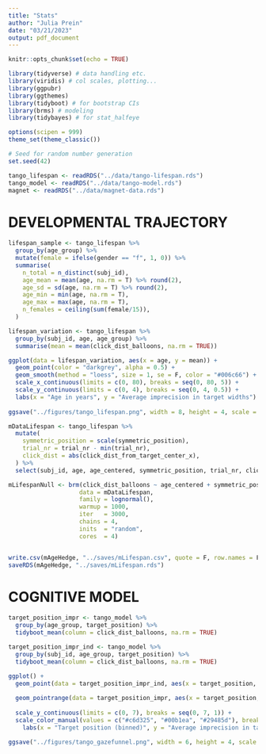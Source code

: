 ```yaml
---
title: "Stats"
author: "Julia Prein"
date: "03/21/2023"
output: pdf_document
---
```


```r
knitr::opts_chunk$set(echo = TRUE)
```

```r
library(tidyverse) # data handling etc.
library(viridis) # col scales, plotting...
library(ggpubr)
library(ggthemes)
library(tidyboot) # for bootstrap CIs
library(brms) # modeling
library(tidybayes) # for stat_halfeye

options(scipen = 999)
theme_set(theme_classic())

# Seed for random number generation
set.seed(42)
```

```r
tango_lifespan <- readRDS("../data/tango-lifespan.rds")
tango_model <- readRDS("../data/tango-model.rds")
magnet <- readRDS("../data/magnet-data.rds")
```

# DEVELOPMENTAL TRAJECTORY
```r
lifespan_sample <- tango_lifespan %>% 
  group_by(age_group) %>%
  mutate(female = ifelse(gender == "f", 1, 0)) %>% 
  summarise(
    n_total = n_distinct(subj_id), 
    age_mean = mean(age, na.rm = T) %>% round(2),
    age_sd = sd(age, na.rm = T) %>% round(2),
    age_min = min(age, na.rm = T),
    age_max = max(age, na.rm = T),
    n_females = ceiling(sum(female/15)),
  )
```

```r
lifespan_variation <- tango_lifespan %>% 
  group_by(subj_id, age, age_group) %>%
  summarise(mean = mean(click_dist_balloons, na.rm = TRUE))
```


```r
ggplot(data = lifespan_variation, aes(x = age, y = mean)) +
  geom_point(color = "darkgrey", alpha = 0.5) +
  geom_smooth(method = "loess", size = 1, se = F, color = "#006c66") + 
  scale_x_continuous(limits = c(0, 80), breaks = seq(0, 80, 5)) + 
  scale_y_continuous(limits = c(0, 4), breaks = seq(0, 4, 0.5)) + 
  labs(x = "Age in years", y = "Average imprecision in target widths") 
  
ggsave("../figures/tango_lifespan.png", width = 8, height = 4, scale = 1.2)
```

```r
mDataLifespan <- tango_lifespan %>% 
  mutate(
    symmetric_position = scale(symmetric_position),
    trial_nr = trial_nr - min(trial_nr), 
    click_dist = abs(click_dist_from_target_center_x),
  ) %>% 
  select(subj_id, age, age_centered, symmetric_position, trial_nr, click_dist, click_dist_balloons)

mLifespanNull <- brm(click_dist_balloons ~ age_centered + symmetric_position + trial_nr + (1 + symmetric_position + trial_nr | subj_id),
                    data = mDataLifespan,
                    family = lognormal(),
                    warmup = 1000, 
                    iter   = 3000, 
                    chains = 4, 
                    inits  = "random",
                    cores  = 4)


write.csv(mAgeHedge, "../saves/mLifespan.csv", quote = F, row.names = F)
saveRDS(mAgeHedge, "../saves/mLifespan.rds")
```

# COGNITIVE MODEL

```r
target_position_impr <- tango_model %>% 
  group_by(age_group, target_position) %>% 
  tidyboot_mean(column = click_dist_balloons, na.rm = TRUE) 

target_position_impr_ind <- tango_model %>% 
  group_by(subj_id, age_group, target_position) %>% 
  tidyboot_mean(column = click_dist_balloons, na.rm = TRUE) 

ggplot() +
  geom_point(data = target_position_impr_ind, aes(x = target_position, y = mean, col = as.factor(age_group)), alpha = .1, position = position_dodge(width = 0.3)) +
  
  geom_pointrange(data = target_position_impr, aes(x = target_position, y = mean, ymin = ci_lower, ymax = ci_upper, col = as.factor(age_group)), pch = 18,  size = 1, position = position_dodge(width = .3)) + 
  
  scale_y_continuous(limits = c(0, 7), breaks = seq(0, 7, 1)) + 
  scale_color_manual(values = c("#c6d325", "#00b1ea", "#29485d"), breaks = c("3", "4", "5"), labels = c("3-year-olds", "4-year-olds", "5-year-olds")) +
    labs(x = "Target position (binned)", y = "Average imprecision in target widths", col = "Age in years")

ggsave("../figures/tango_gazefunnel.png", width = 6, height = 4, scale = 1.2)
```

